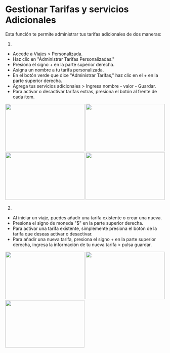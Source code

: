 # Gestionar Tarifas y servicios  Adicionales

Esta función te permite administrar tus tarifas adicionales de dos maneras:

1.
* Accede a Viajes > Personalizada.
* Haz clic en "Administrar Tarifas Personalizadas."
* Presiona el signo + en la parte superior derecha.
* Asigna un nombre a tu tarifa personalizada.
* En el botón verde que dice "Administrar Tarifas," haz clic en el + en la parte superior derecha.
* Agrega tus servicios adicionales > Ingresa nombre - valor - Guardar.
* Para activar o desactivar tarifas extras, presiona el botón al frente de cada ítem.

<img height="150" src="https://www.meterapp.co/custom_fees/Screenshot_1701277862.png" width="250"/>
<img height="150" src="https://www.meterapp.co/custom_fees/Screenshot_1701277866.png" width="250"/>
<img height="150" src="https://www.meterapp.co/custom_fees/Screenshot_1701277869.png" width="250"/>
<img height="150" src="https://www.meterapp.co/custom_fees/Screenshot_1701277885.png" width="250"/>

2. 
* Al iniciar un viaje, puedes añadir una tarifa existente o crear una nueva.
* Presiona el signo de moneda "$" en la parte superior derecha.
* Para activar una tarifa existente, simplemente presiona el botón de la tarifa que deseas activar o desactivar.
* Para añadir una nueva tarifa, presiona el signo + en la parte superior derecha, ingresa la información de tu nueva tarifa > pulsa guardar.


<img height="150" src="https://www.meterapp.co/custom_fees/Screenshot_1701279253.png" width="250"/>
<img height="150" src="https://www.meterapp.co/custom_fees/Screenshot_1701279258.png" width="250"/>
<img height="150" src="https://www.meterapp.co/custom_fees/Screenshot_1701279263.png" width="250"/>
